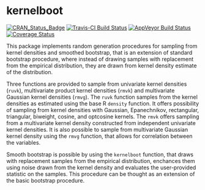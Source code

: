 
# kernelboot

[![CRAN_Status_Badge](http://www.r-pkg.org/badges/version/kernelboot)](https://CRAN.R-project.org/package=kernelboot)
[![Travis-CI Build Status](https://travis-ci.org/twolodzko/kernelboot.svg?branch=master)](https://travis-ci.org/twolodzko/kernelboot)
[![AppVeyor Build Status](https://ci.appveyor.com/api/projects/status/github/twolodzko/kernelboot?branch=master&svg=true)](https://ci.appveyor.com/project/twolodzko/kernelboot)
[![Coverage Status](https://img.shields.io/codecov/c/github/twolodzko/kernelboot/master.svg)](https://codecov.io/github/twolodzko/kernelboot?branch=master)

This package implements random generation procedures for sampling from kernel
densities and smoothed bootstrap, that is an extension of standard bootstrap
procedure, where instead of drawing samples with replacement from the empirical
distribution, they are drawn from kernel density estimate of the distribution.

Three functions are provided to sample from univariate kernel densities (`ruvk`),
multivariate product kernel densities (`rmvk`) and multivariate Gaussian kernel
densities (`rmvg`). The `ruvk` function samples from the kernel densities as 
estimated using the base R `density` function. It offers possibility of sampling
from kernel densities with Gaussian, Epanechnikov, rectangular, triangular, biweight,
cosine, and optcosine kernels. The `rmvk` offers sampling from a multivariate kernel
density constructed from independent univariate kernel densities. It is also possible
to sample from multivariate Gaussian kernel density using the `rmvg` function,
that allows for correlation between the variables.

Smooth bootstrap is possible by using the `kernelboot` function, that draws with
replacement samples from the empirical distribution, enchances them using noise
drawn from the kernel density and evaluates the user-provided statistic on the
samples. This procedure can be thought as an extension of the basic bootstrap
procedure.
